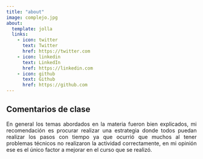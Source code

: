 ```yaml
---
title: "about"
image: complejo.jpg
about:
  template: jolla
  links:
    - icon: twitter
      text: Twitter
      href: https://twitter.com
    - icon: linkedin
      text: LinkedIn
      href: https://linkedin.com
    - icon: github
      text: Github
      href: https://github.com
---
```


## Comentarios de clase  
::: {style="text-align:justify"}
En general los temas abordados en la materia fueron bien explicados, mi recomendación es procurar realizar una estrategia donde todos puedan realizar los pasos con tiempo ya que ocurrió que muchos al tener problemas técnicos no realizaron la actividad correctamente, en mi opinión ese es el único factor a mejorar en el curso que se realizó.
:::




